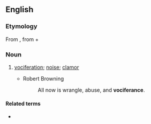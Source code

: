==English==

===Etymology===
From {{etyl|la|en}} {{m|la|vōciferor||shout}}, from {{m|la|vōx||voice}} + {{m|la|ferō||carry}}

===Noun===
{{en-noun|-}}

# {{lb|en|rare}} [[vociferation]]; [[noise]]; [[clamor]]
#* Robert Browning
#*: All now is wrangle, abuse, and '''vociferance'''.

====Related terms====
* {{l|en|vociferousness}}